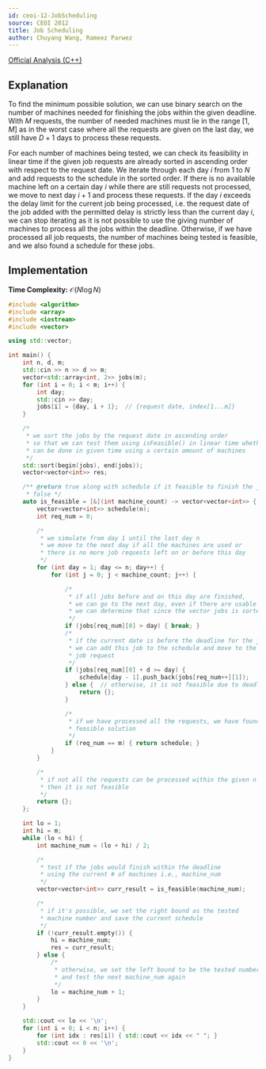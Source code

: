 ```yaml
---
id: ceoi-12-JobScheduling
source: CEOI 2012
title: Job Scheduling
author: Chuyang Wang, Rameez Parwez
---
```


[Official Analysis (C++)](https://web.archive.org/web/20200923160544/http://ceoi2012.elte.hu/download/modelsolutions/1_soljobs.pdf)

## Explanation

To find the minimum possible solution, we can use binary search on the number of machines needed for finishing the jobs within the given deadline. With $M$ requests, the number of needed machines must lie in the range $[1, M]$ as in the worst case where all the requests are given on the last day, we still have $D + 1$ days to process these requests.

For each number of machines being tested, we can check its feasibility in linear time if the given job requests are already sorted in ascending order with respect to the request date. We iterate through each day $i$ from $1$ to $N$ and add requests to the schedule in the sorted order. If there is no available machine left on a certain day $i$ while there are still requests not processed, we move to next day $i+1$ and process these requests. If the day $i$ exceeds the delay limit for the current job being processed, i.e. the request date of the job added with the permitted delay is strictly less than the current day $i$, we can stop iterating as it is not possible to use the giving number of machines to process all the jobs within the deadline. Otherwise, if we have processed all job requests, the number of machines being tested is feasible, and we also found a schedule for these jobs.

## Implementation

**Time Complexity:** $\mathcal{O}(N \log N)$

<LanguageSection>
<CPPSection>

```cpp
#include <algorithm>
#include <array>
#include <iostream>
#include <vector>

using std::vector;

int main() {
	int n, d, m;
	std::cin >> n >> d >> m;
	vector<std::array<int, 2>> jobs(m);
	for (int i = 0; i < m; i++) {
		int day;
		std::cin >> day;
		jobs[i] = {day, i + 1};  // {request date, index[1...m]}
	}

	/*
	 * we sort the jobs by the request date in ascending order
	 * so that we can test them using isFeasible() in linear time whether they
	 * can be done in given time using a certain amount of machines
	 */
	std::sort(begin(jobs), end(jobs));
	vector<vector<int>> res;

	/** @return true along with schedule if it feasible to finish the jobs otherwise
	 * false */
	auto is_feasible = [&](int machine_count) -> vector<vector<int>> {
		vector<vector<int>> schedule(n);
		int req_num = 0;

		/*
		 * we simulate from day 1 until the last day n
		 * we move to the next day if all the machines are used or
		 * there is no more job requests left on or before this day
		 */
		for (int day = 1; day <= n; day++) {
			for (int j = 0; j < machine_count; j++) {

				/*
				 * if all jobs before and on this day are finished,
				 * we can go to the next day, even if there are usable machines left
				 * we can determine that since the vector jobs is sorted
				 */
				if (jobs[req_num][0] > day) { break; }
				/*
				 * if the current date is before the deadline for the job
				 * we can add this job to the schedule and move to the next
				 * job request
				 */
				if (jobs[req_num][0] + d >= day) {
					schedule[day - 1].push_back(jobs[req_num++][1]);
				} else {  // otherwise, it is not feasible due to deadline
					return {};
				}

				/*
				 * if we have processed all the requests, we have found a
				 * feasible solution
				 */
				if (req_num == m) { return schedule; }
			}
		}

		/*
		 * if not all the requests can be processed within the given n days,
		 * then it is not feasible
		 */
		return {};
	};

	int lo = 1;
	int hi = m;
	while (lo < hi) {
		int machine_num = (lo + hi) / 2;

		/*
		 * test if the jobs would finish within the deadline
		 * using the current # of machines i.e., machine_num
		 */
		vector<vector<int>> curr_result = is_feasible(machine_num);

		/*
		 * if it's possible, we set the right bound as the tested
		 * machine number and save the current schedule
		 */
		if (!curr_result.empty()) {
			hi = machine_num;
			res = curr_result;
		} else {
			/*
			 * otherwise, we set the left bound to be the tested number + 1
			 * and test the next machine_num again
			 */
			lo = machine_num + 1;
		}
	}

	std::cout << lo << '\n';
	for (int i = 0; i < n; i++) {
		for (int idx : res[i]) { std::cout << idx << " "; }
		std::cout << 0 << '\n';
	}
}
```

</CPPSection>
</LanguageSection>
